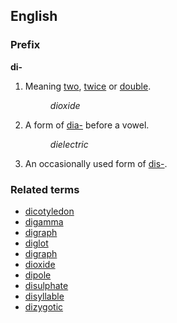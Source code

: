 ==English==
===Prefix===
'''di-'''

#Meaning [[two]], [[twice]] or [[double]].
#:''dioxide''
#A form of [[dia-]] before a vowel.
#:''dielectric''
#An occasionally used form of [[dis-]].

===Related terms===
*[[dicotyledon]]
*[[digamma]]
*[[digraph]]
*[[diglot]]
*[[digraph]]
*[[dioxide]]
*[[dipole]]
*[[disulphate]]
*[[disyllable]]
*[[dizygotic]]
